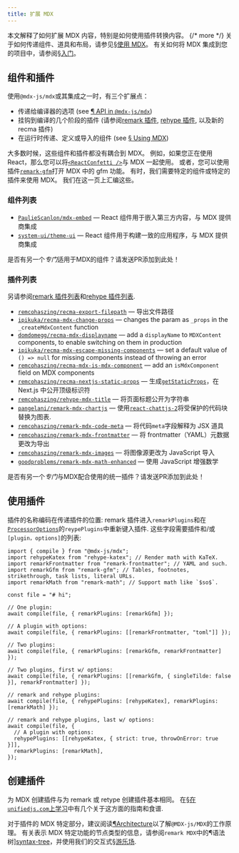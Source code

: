 ```yaml
---
title: 扩展 MDX
---
```


本文解释了如何扩展 MDX 内容，特别是如何使用插件转换内容。 {/* more */}
关于如何传递组件、道具和布局，请参见[§使用 MDX][use]。
有关如何将 MDX 集成到您的项目中，请参阅[§入门][start]。

## 组件和插件

使用`@mdx-js/mdx`或其集成之一时，有三个扩展点：

- 传递给编译器的选项 (see [¶ API in `@mdx-js/mdx`][api])
- 挂钩到编译的几个阶段的插件 (请参阅[remark 插件][remark-plugins], [rehype 插件][rehype-plugins], 以及新的 recma 插件)
- 在运行时传递、定义或导入的组件 (see [§ Using MDX][use])

大多数时候，这些组件和插件都没有耦合到 MDX。
例如，如果您正在使用 React，那么您可以将[`<ReactConfetti />`][react-confetti]与 MDX 一起使用。
或者，您可以使用插件[`remark-gfm`][remark-gfm]打开 MDX 中的 gfm 功能。
有时，我们需要特定的组件或特定的插件来使用 MDX。
我们在这一页上汇编这些。

### 组件列表

- [`PaulieScanlon/mdx-embed`](https://github.com/PaulieScanlon/mdx-embed)
  — React 组件用于嵌入第三方内容，与 MDX 提供商集成
- [`system-ui/theme-ui`](https://github.com/system-ui/theme-ui)
  — React 组件用于构建一致的应用程序，与 MDX 提供商集成

<Note type="info">是否有另一个*专门*适用于MDX的组件？请发送PR添加到此处！</Note>

### 插件列表

另请参阅[remark 插件列表][remark-plugins]和[rehype 插件列表][rehype-plugins].

- [`remcohaszing/recma-export-filepath`](https://github.com/remcohaszing/recma-export-filepath)
  — 导出文件路径
- [`ipikuka/recma-mdx-change-props`](https://github.com/ipikuka/recma-mdx-change-props)
  — changes the param as `_props` in the `_createMdxContent` function
- [`domdomegg/recma-mdx-displayname`](https://github.com/domdomegg/recma-mdx-displayname)
  — add a `displayName` to `MDXContent` components, to enable switching
  on them in production
- [`ipikuka/recma-mdx-escape-missing-components`](https://github.com/ipikuka/recma-mdx-escape-missing-components)
  — set a default value of `() => null` for missing components instead of
  throwing an error
- [`remcohaszing/recma-mdx-is-mdx-component`](https://github.com/remcohaszing/recma-mdx-is-mdx-component)
  — add an `isMdxComponent` field on MDX components
- [`remcohaszing/recma-nextjs-static-props`](https://github.com/remcohaszing/recma-nextjs-static-props)
  — 生成[`getStaticProps`](https://nextjs.org/docs/basic-features/data-fetching/get-static-props)，在 Next.js 中公开顶级标识符
- [`remcohaszing/rehype-mdx-title`](https://github.com/remcohaszing/rehype-mdx-title)
  — 将页面标题公开为字符串
- [`pangelani/remark-mdx-chartjs`](https://github.com/pangelani/remark-mdx-chartjs)
  — 使用[`react-chattjs-2`](https://react-chartjs-2.js.org/)将受保护的代码块替换为图表.
- [`remcohaszing/remark-mdx-code-meta`](https://github.com/remcohaszing/remark-mdx-code-meta)
  — 将代码`meta`字段解释为 JSX 道具
- [`remcohaszing/remark-mdx-frontmatter`](https://github.com/remcohaszing/remark-mdx-frontmatter)
  — 将 frontmatter（YAML）元数据更改为导出
- [`remcohaszing/remark-mdx-images`](https://github.com/remcohaszing/remark-mdx-images)
  — 将图像源更改为 JavaScript 导入
- [`goodproblems/remark-mdx-math-enhanced`](https://github.com/goodproblems/remark-mdx-math-enhanced)
  — 使用 JavaScript 增强数学

<Note type="info">是否有另一个*专门*与MDX配合使用的统一插件？请发送PR添加到此处！</Note>

## 使用插件

插件的名称编码在传递插件的位置:
remark 插件进入`remarkPlugins`和在[`ProcessorOptions`][processor-options]的`reypePlugins`中重新键入插件.
这些字段需要插件和/或`[plugin，options]`的列表:

```tsx
import { compile } from "@mdx-js/mdx";
import rehypeKatex from "rehype-katex"; // Render math with KaTeX.
import remarkFrontmatter from "remark-frontmatter"; // YAML and such.
import remarkGfm from "remark-gfm"; // Tables, footnotes, strikethrough, task lists, literal URLs.
import remarkMath from "remark-math"; // Support math like `$so$`.

const file = "# hi";

// One plugin:
await compile(file, { remarkPlugins: [remarkGfm] });

// A plugin with options:
await compile(file, { remarkPlugins: [[remarkFrontmatter, "toml"]] });

// Two plugins:
await compile(file, { remarkPlugins: [remarkGfm, remarkFrontmatter] });

// Two plugins, first w/ options:
await compile(file, { remarkPlugins: [[remarkGfm, { singleTilde: false }], remarkFrontmatter] });

// remark and rehype plugins:
await compile(file, { rehypePlugins: [rehypeKatex], remarkPlugins: [remarkMath] });

// remark and rehype plugins, last w/ options:
await compile(file, {
  // A plugin with options:
  rehypePlugins: [[rehypeKatex, { strict: true, throwOnError: true }]],
  remarkPlugins: [remarkMath],
});
```

## 创建插件

为 MDX 创建插件与为 remark 或 retype 创建插件基本相同。
在[§在`unifiedjs.com`上学习][learn]中有几个关于这方面的指南和食谱.

对于插件的 MDX 特定部分，建议阅读[¶Architecture][architecture]以了解`@MDX-js/MDX`的工作原理。
有关表示 MDX 特定功能的节点类型的信息，请参阅`remark MDX`中的¶语法树][syntax-tree]，并使用我们的交互式[§游乐场][playground].

[remark-plugins]: https://github.com/remarkjs/remark/blob/main/doc/plugins.md#list-of-plugins
[rehype-plugins]: https://github.com/rehypejs/rehype/blob/main/doc/plugins.md#list-of-plugins
[use]: /docs/using-mdx/
[api]: /packages/mdx/#api
[react-confetti]: https://github.com/alampros/react-confetti
[remark-gfm]: https://github.com/remarkjs/remark-gfm
[learn]: https://unifiedjs.com/learn/
[start]: /docs/getting-started/
[processor-options]: /packages/mdx/#processoroptions
[architecture]: /packages/mdx/#architecture
[syntax-tree]: /packages/remark-mdx/#syntax-tree
[playground]: /playground/
